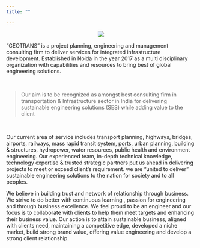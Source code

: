 ```yaml
---
title: ""

---
```


<head>
<link  rel="stylesheet" style type="text/css" href="css/main.css" />
</head>


<center>
![](images/logo.png)
</center>

“GEOTRANS” is a project planning, engineering and management consulting firm to deliver services for integrated infrastructure  development. Established in Noida in the year 2017 as a multi disciplinary organization with capabilities and resources to bring best of global engineering solutions.

\

<blockquote id="bq_error"> 
Our aim is to be recognized as amongst  best consulting firm in transportation & Infrastructure sector in India for delivering  sustainable engineering solutions (SES)  while adding value to the client
</blockquote> 

\

Our current area of service includes transport planning, highways, bridges, airports, railways, mass rapid transit system, ports, urban planning, building & structures, hydropower, water resources, public health and environment engineering. Our experienced team, in-depth technical knowledge, technology expertise & trusted strategic partners put us ahead in delivering projects to meet or exceed client’s requirement. we are “united to deliver” sustainable engineering solutions to the nation for society and to all peoples. 

We believe in building trust and network of relationship through business. We strive to do better with continuous learning , passion for engineering and through business excellence. We feel proud to be an engineer and our focus is to collaborate with clients to help them meet targets and enhancing their business value.  Our action is to attain sustainable business, aligned with clients need, maintaining a competitive edge, developed a niche market, build strong brand value, offering value engineering and develop a strong client relationship. 

\

\